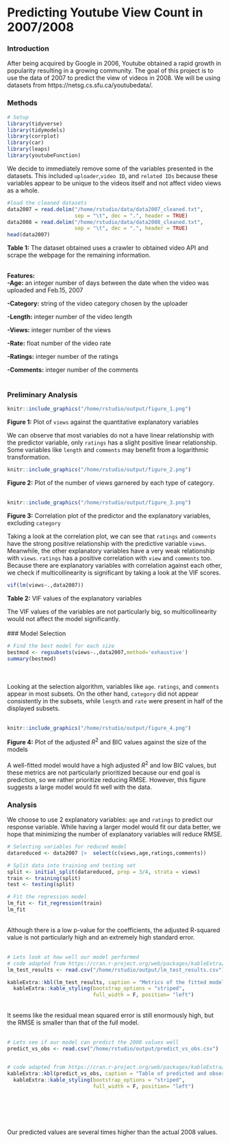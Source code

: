 # Predicting Youtube View Count in 2007/2008

### Introduction

After being acquired by Google in 2006, Youtube obtained a rapid growth in popularity resulting in a growing community. The goal of this project is to use the data of 2007 to predict the view of videos in 2008. We will be using datasets from https://netsg.cs.sfu.ca/youtubedata/. 


### Methods

```r
# Setup
library(tidyverse)
library(tidymodels)
library(corrplot)
library(car)
library(leaps)
library(youtubeFunction)
```

We decide to immediately remove some of the variables presented in the datasets. This included `uploader`,`video ID`, and `related IDs` because these variables appear to be unique to the videos itself and not affect video views as a whole.

```r
#load the cleaned datasets
data2007 = read.delim("/home/rstudio/data/data2007_cleaned.txt", 
                      sep = "\t", dec = ".", header = TRUE)
data2008 = read.delim("/home/rstudio/data/data2008_cleaned.txt", 
                      sep = "\t", dec = ".", header = TRUE)
head(data2007)
```

**Table 1:** The dataset obtained uses a crawler to obtained video API and scrape the webpage for the remaining information.
\
\

**Features: **
\
**-Age:** an integer number of days between the date when the video was uploaded and Feb.15, 2007

**-Category:** string of the video category chosen by the uploader

**-Length:** integer number of the video length

**-Views:** integer number of the views

**-Rate:** float number of the video rate

**-Ratings:** integer number of the ratings

**-Comments:** integer number of the comments
\
\

### Preliminary Analysis

```r
knitr::include_graphics("/home/rstudio/output/figure_1.png")
```

**Figure 1:** Plot of `views` against the quantitative explanatory variables

We can observe that most variables do not a have linear relationship with the predictor variable, only `ratings` has a slight positive linear relationship. Some variables like `length` and `comments` may benefit from a logarithmic transformation.

```r
knitr::include_graphics("/home/rstudio/output/figure_2.png")
```

**Figure 2:** Plot of the number of views garnered by each type of category.
\
\

```r
knitr::include_graphics("/home/rstudio/output/figure_3.png")
```

**Figure 3:** Correlation plot of the predictor and the explanatory variables, excluding `category`

Taking a look at the correlation plot, we can see that `ratings` and `comments` have the strong positive relationship with the predictive variable `views`. Meanwhile, the other explanatory variables have a very weak relationship with `views`. `ratings` has a positive correlation with `view` and `comments` too. Because there are explanatory variables with correlation against each other, we check if multicollinearity is significant by taking a look at the VIF scores.

```r
vif(lm(views~.,data2007))
```

**Table 2:** VIF values of the explanatory variables

The VIF values of the variables are not particularly big, so multicollinearity would not affect the model significantly. 
\
\
### Model Selection

```r
# Find the best model for each size
bestmod <- regsubsets(views~.,data2007,method='exhaustive')
summary(bestmod)
```
\
\
Looking at the selection algorithm, variables like `age`. `ratings`, and `comments` appear in most subsets. On the other hand, `category` did not appear consistently in the subsets, while `length` and `rate` were present in half of the displayed subsets.
\
\
```r
knitr::include_graphics("/home/rstudio/output/figure_4.png")
```

**Figure 4:** Plot of the adjusted $R^2$ and BIC values against the size of the models
\
\
A well-fitted model would have a high adjusted $R^2$ and low BIC values, but these metrics are not particularly prioritized because our end goal is prediction, so we rather prioritize reducing RMSE. However, this figure suggests a large model would fit well with the data.

### Analysis

We choose to use 2 explanatory variables: `age` and `ratings` to predict our response variable. While having a larger model would fit our data better, we hope that minimizing the number of explanatory variables will reduce RMSE.

```r
# Selecting variables for reduced model
datareduced <- data2007 |>  select(c(views,age,ratings,comments))
```

```r
# Split data into training and testing set
split <- initial_split(datareduced, prop = 3/4, strata = views)
train <- training(split)
test <- testing(split)

# Fit the regression model
lm_fit <- fit_regression(train)
lm_fit
```
\
Although there is a low p-value for the coefficients, the adjusted R-squared value is not particularly high and an extremely high standard error.
\
\
```r
# Lets look at how well our model performed
# code adapted from https://cran.r-project.org/web/packages/kableExtra/vignettes/awes# ome_table_in_html.html
lm_test_results <- read.csv("/home/rstudio/output/lm_test_results.csv")

kableExtra::kbl(lm_test_results, caption = "Metrics of the fitted model") %>%
  kableExtra::kable_styling(bootstrap_options = "striped", 
                            full_width = F, position= "left")
```
\
It seems like the residual mean squared error is still enormously high, but the RMSE is smaller than that of the full model.
\
\
```r
# Lets see if our model can predict the 2008 values well
predict_vs_obs <- read.csv("/home/rstudio/output/predict_vs_obs.csv")


# code adapted from https://cran.r-project.org/web/packages/kableExtra/vignettes/awes# ome_table_in_html.html
kableExtra::kbl(predict_vs_obs, caption = "Table of predicted and observed values") %>%
  kableExtra::kable_styling(bootstrap_options = "striped", 
                            full_width = F, position= "left")
  
  
  
  

```
\
Our predicted values are several times higher than the actual 2008 values.

